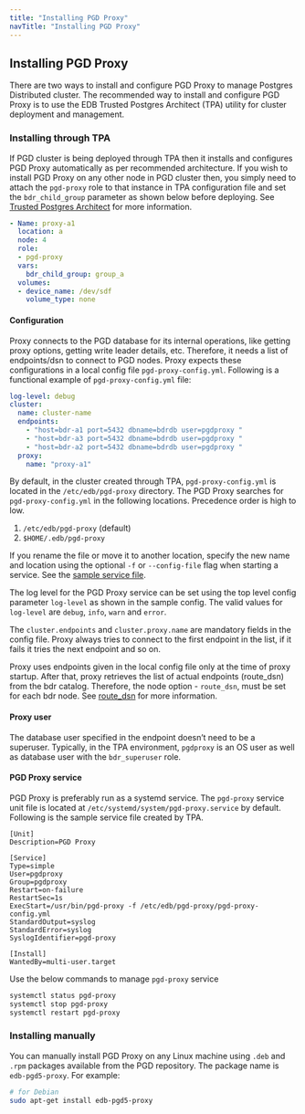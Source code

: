 ```yaml
---
title: "Installing PGD Proxy"
navTitle: "Installing PGD Proxy"
---
```


## Installing PGD Proxy

There are two ways to install and configure PGD Proxy to manage Postgres Distributed cluster. The recommended way to install and configure PGD Proxy is to use the EDB Trusted Postgres Architect (TPA) utility for cluster deployment and management.

### Installing through TPA

If PGD cluster is being deployed through TPA then it installs and configures PGD Proxy automatically as per recommended architecture. If you wish to install PGD Proxy on any other node in PGD cluster then, you simply need to attach the `pgd-proxy` role to that instance in TPA configuration file and set the `bdr_child_group` parameter as shown below before deploying. See [Trusted Postgres Architect](../tpa) for more information.

```yaml
- Name: proxy-a1
  location: a
  node: 4
  role:
  - pgd-proxy
  vars:
    bdr_child_group: group_a
  volumes:
  - device_name: /dev/sdf
    volume_type: none
```

#### Configuration

Proxy connects to the PGD database for its internal operations, like getting proxy options, getting write leader details, etc. Therefore, it needs a list of endpoints/dsn to connect to PGD nodes. Proxy expects these configurations in a local config file `pgd-proxy-config.yml`. Following is a functional example of `pgd-proxy-config.yml` file:

```yaml
log-level: debug
cluster:
  name: cluster-name
  endpoints:
    - "host=bdr-a1 port=5432 dbname=bdrdb user=pgdproxy "
    - "host=bdr-a3 port=5432 dbname=bdrdb user=pgdproxy "
    - "host=bdr-a2 port=5432 dbname=bdrdb user=pgdproxy "
  proxy:
    name: "proxy-a1"
```

By default, in the cluster created through TPA, `pgd-proxy-config.yml` is located in the `/etc/edb/pgd-proxy` directory. The PGD Proxy searches for `pgd-proxy-config.yml` in the following locations. Precedence order is high to low.

  1. `/etc/edb/pgd-proxy` (default)
  2. `$HOME/.edb/pgd-proxy`

If you rename the file or move it to another location, specify the new name and location using the optional `-f` or `--config-file` flag when starting a service. See the [sample service file](#pgd-proxy-service).

The log level for the PGD Proxy service can be set using the top level config parameter `log-level` as shown in the sample config. The valid values for `log-level` are `debug`, `info`, `warn` and  `error`.

The `cluster.endpoints` and `cluster.proxy.name` are mandatory fields in the config file. Proxy always tries to connect to the first endpoint in the list, if it fails it tries the next endpoint and so on.

Proxy uses endpoints given in the local config file only at the time of proxy startup. After that, proxy retrieves the list of actual endpoints (route_dsn) from the bdr catalog. Therefore, the node option - `route_dsn`, must be set for each bdr node. See [route_dsn](../routing#configuration) for more information.

#### Proxy user

The database user specified in the endpoint doesn’t need to be a superuser. Typically, in the TPA environment, `pgdproxy` is an OS user as well as database user with the `bdr_superuser` role.

#### PGD Proxy service

PGD Proxy is preferably run as a systemd service. The `pgd-proxy` service unit file is located at `/etc/systemd/system/pgd-proxy.service` by default. Following is the sample service file created by TPA.

```text
[Unit]
Description=PGD Proxy

[Service]
Type=simple
User=pgdproxy
Group=pgdproxy
Restart=on-failure
RestartSec=1s
ExecStart=/usr/bin/pgd-proxy -f /etc/edb/pgd-proxy/pgd-proxy-config.yml
StandardOutput=syslog
StandardError=syslog
SyslogIdentifier=pgd-proxy

[Install]
WantedBy=multi-user.target
```

Use the below commands to manage `pgd-proxy` service

```sh
systemctl status pgd-proxy
systemctl stop pgd-proxy
systemctl restart pgd-proxy
```

### Installing manually

You can manually install PGD Proxy on any Linux machine using `.deb` and `.rpm` packages available from the PGD repository. The package name is `edb-pgd5-proxy`. For example:

```sh
# for Debian
sudo apt-get install edb-pgd5-proxy
```
